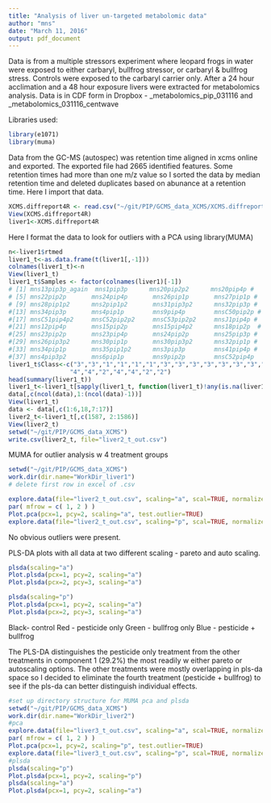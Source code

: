 ```yaml
---
title: "Analysis of liver un-targeted metabolomic data"
author: "mns"
date: "March 11, 2016"
output: pdf_document
---
```

Data is from a multiple stressors experiment where leopard frogs in water were exposed to either carbaryl, bullfrog stressor, or carbaryl & bullfrog stress. Controls were exposed to the carbaryl carrier only. After a 24 hour acclimation and a 48 hour exposure livers were extracted for metabolomics analysis. Data is in CDF form in Dropbox - \Dropbox\amphib_metabolomics\PIP\data\mns_pip_031116\ and
\Dropbox\amphib_metabolomics\PIP\XCMS_031116_centwave

Libraries used:
```r
library(e1071)
library(muma)
```
Data from the GC-MS (autospec) was retention time aligned in xcms online and exported. The exported file had 2665 identified features. Some retention times had more than one m/z value so I sorted the data by median retention time and deleted duplicates based on abunance at a retention time. Here I import that data. 
```r
XCMS.diffreport4R <- read.csv("~/git/PIP/GCMS_data_XCMS/XCMS.diffreport4R.csv")
View(XCMS.diffreport4R)
liver1<-XCMS.diffreport4R
```

Here I format the data to look for outliers with a PCA using library(MUMA)
```r
n<-liver1$rtmed
liver1_t<-as.data.frame(t(liver1[,-1]))
colnames(liver1_t)<-n
View(liver1_t)
liver1_t$Samples <- factor(colnames(liver1)[-1])
# [1] mns13pip3p_again  mns1pip3p      mns20pip2p2      mns20pip4p #     
# [5] mns22pip2p       mns24pip4p       mns26pip1p       mns27pip1p #     
# [9] mns28pip1p2      mns2pip1p2       mns31pip3p2      mns32pip3p #     
#[13] mns34pip3p       mns4pip1p        mns9pip4p        mnsC50pip2p #    
#[17] mnsC51pip4p2     mnsC52pip2p2     mnsC53pip2p2     mnsJ1pip4p #      
#[21] mns12pip4p       mns15pip2p       mns15pip4p2      mns18pip2p  #    
#[25] mns23pip2p       mns23pip4p       mns24pip2p       mns25pip3p #     
#[29] mns26pip3p2      mns30pip1p       mns30pip3p2      mns32pip1p #     
#[33] mns34pip1p       mns35pip1p2      mns3pip3p        mns41pip4p #     
#[37] mns4pip3p2       mns6pip1p        mns9pip2p        mnsC52pip4p       
liver1_t$Class<-c("3","3","1","1","1","1","3","3","3","3","3","3","3","3","1","1","1","1","1","1","2","2","2","2","2","2","2","4","4","4","4","4","4",
                 "4","4","2","4","4","2","2")
head(summary(liver1_t))
liver1_t<-liver1_t[sapply(liver1_t, function(liver1_t)!any(is.na(liver1_t)))]#get rid of columns with NA
data[,c(ncol(data),1:(ncol(data)-1))]
View(liver1_t)
data <- data[,c(1:6,18,7:17)] 
liver2_t<-liver1_t[,c(1587, 2:1586)]
View(liver2_t)
setwd("~/git/PIP/GCMS_data_XCMS")
write.csv(liver2_t, file="liver2_t_out.csv")
```

MUMA for outlier analysis w 4 treatment groups
```r
setwd("~/git/PIP/GCMS_data_XCMS")
work.dir(dir.name="WorkDir_liver1")
# delete first row in excel of .csv 

explore.data(file="liver2_t_out.csv", scaling="a", scal=TRUE, normalize=TRUE, imputation=FALSE, imput="ImputType")
par( mfrow = c( 1, 2 ) )
Plot.pca(pcx=1, pcy=2, scaling="a", test.outlier=TRUE)
explore.data(file="liver2_t_out.csv", scaling="p", scal=TRUE, normalize=TRUE, imputation=FALSE, imput="ImputType")
```
No obvious outliers were present.

PLS-DA plots with all data at two different scaling - pareto and auto scaling.
```r
plsda(scaling="a") 
Plot.plsda(pcx=1, pcy=2, scaling="a")
Plot.plsda(pcx=2, pcy=3, scaling="a")

plsda(scaling="p") 
Plot.plsda(pcx=1, pcy=2, scaling="a")
Plot.plsda(pcx=2, pcy=3, scaling="a")
```
Black- control
Red - pesticide only
Green - bullfrog only
Blue - pesticide + bullfrog

The PLS-DA distinguishes the pesticide only treatment from the other treatments in component 1 (29.2%) the most readily w either pareto or autoscaling options. The other treatments were mostly overlapping in pls-da space so I decided to eliminate the fourth treatment (pesticide + bullfrog) to see if the pls-da can better distinguish individual effects.

```r
#set up directory structure for MUMA pca and plsda
setwd("~/git/PIP/GCMS_data_XCMS")
work.dir(dir.name="WorkDir_liver2")
#pca
explore.data(file="liver3_t_out.csv", scaling="a", scal=TRUE, normalize=TRUE, imputation=FALSE, imput="ImputType")
par( mfrow = c( 1, 2 ) )
Plot.pca(pcx=1, pcy=2, scaling="p", test.outlier=TRUE)
explore.data(file="liver3_t_out.csv", scaling="p", scal=TRUE, normalize=TRUE, imputation=FALSE, imput="ImputType")
#plsda
plsda(scaling="p") 
Plot.plsda(pcx=1, pcy=2, scaling="p")
plsda(scaling="a") 
Plot.plsda(pcx=1, pcy=2, scaling="a")

```




